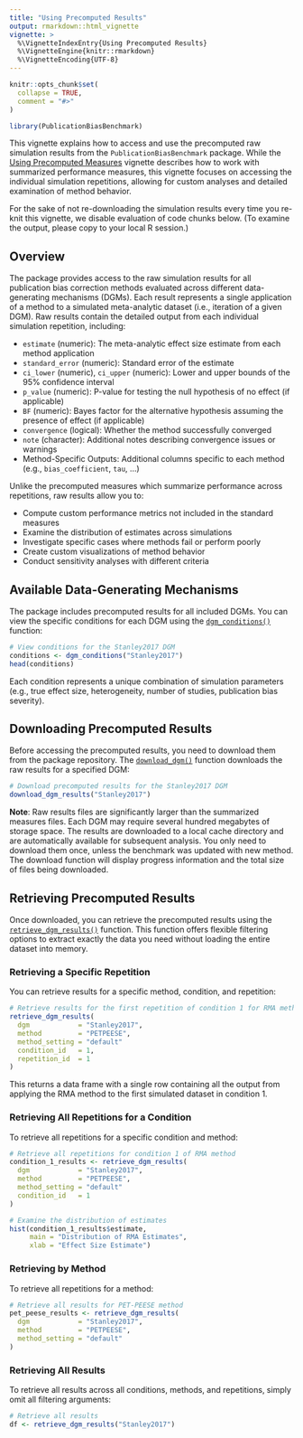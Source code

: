 ```yaml
---
title: "Using Precomputed Results"
output: rmarkdown::html_vignette
vignette: >
  %\VignetteIndexEntry{Using Precomputed Results}
  %\VignetteEngine{knitr::rmarkdown}
  %\VignetteEncoding{UTF-8}
---
```


```r
knitr::opts_chunk$set(
  collapse = TRUE,
  comment = "#>"
)
```

```r
library(PublicationBiasBenchmark)
```

This vignette explains how to access and use the precomputed raw simulation results from the `PublicationBiasBenchmark` package. 
While the [Using Precomputed Measures](Using_Precomputed_Measures.html) vignette describes how to work with summarized performance measures, 
this vignette focuses on accessing the individual simulation repetitions, allowing for custom analyses and detailed examination of method behavior.

For the sake of not re-downloading the simulation results every time you re-knit this vignette, we disable evaluation of code chunks below. 
(To examine the output, please copy to your local R session.)

## Overview

The package provides access to the raw simulation results for all publication bias correction methods evaluated across different data-generating mechanisms (DGMs). 
Each result represents a single application of a method to a simulated meta-analytic dataset (i.e., iteration of a given DGM).
Raw results contain the detailed output from each individual simulation repetition, including:

- `estimate` (numeric): The meta-analytic effect size estimate from each method application
- `standard_error` (numeric): Standard error of the estimate
- `ci_lower` (numeric), `ci_upper` (numeric): Lower and upper bounds of the 95% confidence interval
- `p_value` (numeric): P-value for testing the null hypothesis of no effect  (if applicable)
- `BF` (numeric): Bayes factor for the alternative hypothesis assuming the presence of effect (if applicable)
- `convergence` (logical): Whether the method successfully converged
- `note` (character): Additional notes describing convergence issues or warnings
- Method-Specific Outputs: Additional columns specific to each method (e.g., `bias_coefficient`, `tau`, ...)

Unlike the precomputed measures which summarize performance across repetitions, raw results allow you to:

 - Compute custom performance metrics not included in the standard measures
 - Examine the distribution of estimates across simulations
 - Investigate specific cases where methods fail or perform poorly
 - Create custom visualizations of method behavior
 - Conduct sensitivity analyses with different criteria

## Available Data-Generating Mechanisms

The package includes precomputed results for all included DGMs.
You can view the specific conditions for each DGM using the [`dgm_conditions()`](../reference/dgm_conditions.html) function:

```r
# View conditions for the Stanley2017 DGM
conditions <- dgm_conditions("Stanley2017")
head(conditions)
```

Each condition represents a unique combination of simulation parameters (e.g., true effect size, heterogeneity, number of studies, publication bias severity).

## Downloading Precomputed Results

Before accessing the precomputed results, you need to download them from the package repository. The [`download_dgm()`](../reference/download_dgm.html) function downloads the raw results for a specified DGM:

```r
# Download precomputed results for the Stanley2017 DGM
download_dgm_results("Stanley2017")
```

**Note**: Raw results files are significantly larger than the summarized measures files. Each DGM may require several hundred megabytes of storage space. 
The results are downloaded to a local cache directory and are automatically available for subsequent analysis.
You only need to download them once, unless the benchmark was updated with new method.
The download function will display progress information and the total size of files being downloaded. 

## Retrieving Precomputed Results

Once downloaded, you can retrieve the precomputed results using the [`retrieve_dgm_results()`](../reference/retrieve_dgm_results.html) function. 
This function offers flexible filtering options to extract exactly the data you need without loading the entire dataset into memory.

### Retrieving a Specific Repetition

You can retrieve results for a specific method, condition, and repetition:

```r
# Retrieve results for the first repetition of condition 1 for RMA method
retrieve_dgm_results(
  dgm            = "Stanley2017",
  method         = "PETPEESE",
  method_setting = "default"
  condition_id   = 1,
  repetition_id  = 1
)
```

This returns a data frame with a single row containing all the output from applying the RMA method to the first simulated dataset in condition 1.

### Retrieving All Repetitions for a Condition

To retrieve all repetitions for a specific condition and method:

```r
# Retrieve all repetitions for condition 1 of RMA method
condition_1_results <- retrieve_dgm_results(
  dgm            = "Stanley2017",
  method         = "PETPEESE",
  method_setting = "default"
  condition_id   = 1
)

# Examine the distribution of estimates
hist(condition_1_results$estimate, 
     main = "Distribution of RMA Estimates",
     xlab = "Effect Size Estimate")
```

### Retrieving by Method

To retrieve all repetitions for a method:

```r
# Retrieve all results for PET-PEESE method
pet_peese_results <- retrieve_dgm_results(
  dgm            = "Stanley2017",
  method         = "PETPEESE",
  method_setting = "default"
)
```

### Retrieving All Results

To retrieve all results across all conditions, methods, and repetitions, simply omit all filtering arguments:

```r
# Retrieve all results
df <- retrieve_dgm_results("Stanley2017")
```

